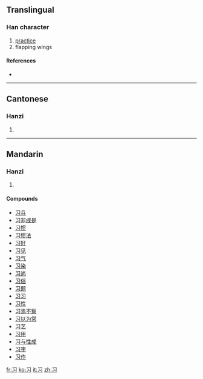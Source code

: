 {{see|習}}<!-- may be replaced by zh-forms -->
==Translingual==

===Han character===
{{Han char|rn=15|rad=冫|as=02|sn=3|four=|canj=尸戈一 (SIM)}}

# [[practice]]
# flapping wings

====References====
* {{Han ref|kx=0084.051|hdz=10051.030|uh=4E60|ud=20064}}

----

==Cantonese==

===Hanzi===
{{yue-hanzi|jyut=|y=jaap6}}

# {{defn|Cantonese}}

----

==Mandarin==

===Hanzi===
{{cmn-hanzi|tra=習|pin=[[xí]] ([[xi2]])|wg=hsi<sup>2</sup>}}

# {{defn|Mandarin}}

====Compounds====
* [[习兵]]
* [[习非成是]]
* [[习惯]]
* [[习惯法]]
* [[习好]]
* [[习见]]
* [[习气]]
* [[习染]]
* [[习尚]]
* [[习俗]]
* [[习题]]
* [[习习]]
* [[习性]]
* [[习焉不察]]
* [[习以为常]]
* [[习艺]]
* [[习用]]
* [[习与性成]]
* [[习字]]
* [[习作]]

[[fr:习]]
[[ko:习]]
[[it:习]]
[[zh:习]]